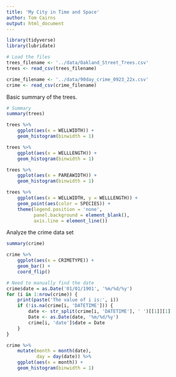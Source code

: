 ```yaml
---
title: 'My City in Time and Space'
author: Tom Cairns
output: html_document
---
```


```r
library(tidyverse)
library(lubridate)
```

```r
# Load the files
trees_filename <- '../data/Oakland_Street_Trees.csv'
trees <- read_csv(trees_filename)

crime_filename <- '../data/90day_crime_0923_22x.csv'
crime <- read_csv(crime_filename)
```

Basic summary of the trees.
```r
# Summary
summary(trees)

trees %>%
    ggplot(aes(x = WELLWIDTH)) +
    geom_histogram(binwidth = 1)

trees %>%
    ggplot(aes(x = WELLLENGTH)) +
    geom_histogram(binwidth = 1)

trees %>%
    ggplot(aes(x = PAREAWIDTH)) +
    geom_histogram(binwidth = 1)

trees %>%
    ggplot(aes(x = WELLWIDTH, y = WELLLENGTH)) +
    geom_point(aes(color = SPECIES)) +
    theme(legend.position = 'none', 
          panel.background = element_blank(), 
          axis.line = element_line())
```

Analyze the crime data set
```r
summary(crime)

crime %>%
    ggplot(aes(x = CRIMETYPE)) +
    geom_bar() +
    coord_flip()

# Need to manually find the date
crime$date = as.Date('01/01/1901', '%m/%d/%y')
for (i in 1:nrow(crime)) {
    print(paste('The value of i is:', i))
    if (!is.na(crime[i, 'DATETIME'])) {
        date <- str_split(crime[i, 'DATETIME'], ' ')[[1]][1]
        Date <- as.Date(date, '%m/%d/%y')
        crime[i, 'date']$date = Date
    }
}

crime %>%
    mutate(month = month(date),
           day = day(date)) %>%
    ggplot(aes(x = month)) +
    geom_histogram(binwidth = 1)
```